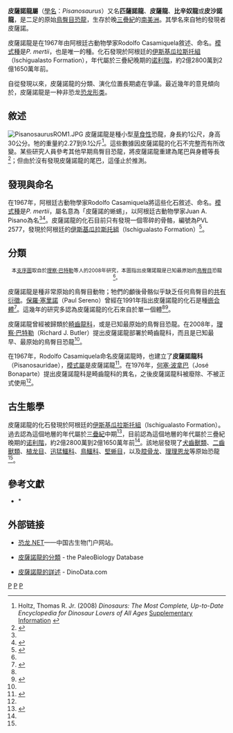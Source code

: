 {{Automatic Taxobox
| taxon = Pisanosaurus
| status = fossil
| fossil_range = [[三叠纪|三叠纪]]晚期,{{Fossil range|228|216.5}}
| image = Pisanosaurus NT small.jpg
| image_width = 250px
| image_caption = 皮薩諾龍的想像圖
| authority = Casamiquela, 1967
| type_species = '''皮薩諾龍<br>''Pisanosaurus mertii'''''
| type_species_authority = Casamiquela, 1967
}}

'''皮薩諾龍屬'''（[[學名|學名]]：''Pisanosaurus''）又名'''匹薩諾龍'''、'''皮薩龍'''、'''比辛奴龍'''或'''皮沙諾龍'''，是二足的原始[[鳥臀目|鳥臀目]][[恐龍|恐龍]]，生存於晚[[三疊紀|三疊紀]]的[[南美洲|南美洲]]。其學名來自牠的發現者皮薩諾。

皮薩諾龍是在1967年由阿根廷古動物學家Rodolfo Casamiquela敘述、命名。[[模式種|模式種]]是''P. mertii''，也是唯一的種。化石發現於阿根廷的[[伊斯基瓜拉斯托組|伊斯基瓜拉斯托組]]（Ischigualasto Formation），年代屬於三疊紀晚期的[[诺利階|诺利階]]，約2億2800萬到2億1650萬年前。

自從發現以來，皮薩諾龍的分類、演化位置長期處在爭議。最近幾年的意見傾向於，皮薩諾龍是一种非恐龙[[恐龙形类|恐龙形类]]。

==敘述==
[[File:PisanosaurusROM1.JPG|thumb]] 
皮薩諾龍是種小型[[草食性|草食性]]恐龍，身長約1公尺，身高30公分。牠的重量約2.27到9.1公斤<ref name="Holtz2008">Holtz, Thomas R. Jr. (2008) ''Dinosaurs: The Most Complete, Up-to-Date Encyclopedia for Dinosaur Lovers of All Ages'' [http://www.geol.umd.edu/~tholtz/dinoappendix/DinoappendixSummer2008.pdf Supplementary Information] {{Wayback|url=http://www.geol.umd.edu/~tholtz/dinoappendix/DinoappendixSummer2008.pdf |date=20110615201329 }}</ref>。這些數據因皮薩諾龍的化石不完整而有所改變。某些研究人員參考其他早期鳥臀目恐龍，將皮薩諾龍重建為尾巴與身體等長<ref name="Holtz2006">{{cite web| last = Holtz| first = Thomas R. Jr.| authorlink = | title = The Dinosaur Family Tree: What is a dinosaur?| work = | publisher = University of Maryland Department of Geology| date = 2006| url = http://www.geol.umd.edu/~tholtz/G104/10417what.htm| format = | doi = | accessdate = 2008-08-10| archive-date = 2021-04-23| archive-url = https://web.archive.org/web/20210423152153/https://www.geol.umd.edu/~tholtz/G104/10417what.htm| dead-url = no}}</ref>；但由於沒有發現皮薩諾龍的尾巴，這僅止於推測。

==發現與命名==
在1967年，阿根廷古動物學家Rodolfo Casamiquela將這些化石敘述、命名。[[模式種|模式種]]是''P. mertii''，屬名意為「皮薩諾的蜥蜴」，以阿根廷古動物學家Juan A. Pisano為名<ref name="Holtz2008"/><ref name="Liddell 1980">{{cite book | author = Liddell, Henry George and Robert Scott | year = 1980 | title = A Greek-English Lexicon (Abridged Edition) | url = https://archive.org/details/lexicon00lidd | publisher = Oxford University Press | location = United Kingdom | isbn = 0-19-910207-4}}</ref>。皮薩諾龍的化石目前只有發現一個零碎的骨骼，編號為PVL 2577，發現於阿根廷的[[伊斯基瓜拉斯托組|伊斯基瓜拉斯托組]]（Ischigualasto Formation）<ref name="Butleretal2008">{{cite journal| last = Butler| first = Richard J.| authorlink = | coauthors = Upchurch, Paul and Norman, David, B.| title = The phylogeny of the ornithischian dinosaurs| journal = Journal of Systematic Palaeontology| volume = 6| issue = 1| pages = 1–40| publisher = | location = | date = 2008| url = http://journals.cambridge.org/production/action/cjoGetFulltext?fulltextid=1702324| doi = 10.1017/S1477201907002271| id = | accessdate = 2008-08-09| archive-date = 2021-03-05| archive-url = https://web.archive.org/web/20210305085716/https://www.cambridge.org/core/redirect-support| dead-url = no}}</ref>。

==分類==
{{userboxtop| toptext= }}
{{clade| style=font-size:90%;line-height:80%
|label1=   [[鳥臀目|鳥臀目]]   
|1={{clade
   |1= 皮薩諾龍
   |label2=         
   |2={{clade
       |label1=  [[畸齒龍科|畸齒龍科]]  
       |1={{clade
           |1= [[醒龍|醒龍]]  
           |2= [[畸齒龍|畸齒龍]]  
           }}
       |label2=  [[頜齒類|頜齒類]]  
       |2={{clade
           |1=[[裝甲亞目|裝甲亞目]]
           |2=[[新鳥臀類|新鳥臀類]]
           }}
       }}
   }}
}}
<center><small>本[[支序圖|支序圖]]取自於[[理察·巴特勒|理察·巴特勒]]等人的2008年研究，本圖指出皮薩諾龍是已知最原始的[[鳥臀目|鳥臀目]]恐龍<ref name="Butleretal2008"/>。</small></center>
{{userboxbottom}}
皮薩諾龍是種非常原始的鳥臀目動物；牠們的顱後骨骼似乎缺乏任何鳥臀目的[[共有衍徵|共有衍徵]]。[[保羅·塞里諾|保羅·塞里諾]]（Paul Sereno）曾經在1991年指出皮薩諾龍的化石是種[[嵌合體|嵌合體]]<ref name="Sereno1991a">{{cite journal| last = Sereno| first = P.C.| title = ''Lesothosaurus'', "fabrosaurids", and the early evolution of Ornithischia| journal = Journal of Vertebrate Paleontology| volume = 11| issue = | pages = 168–197| publisher = | location = | date = 1991| url = | doi = | id = | accessdate = }}</ref>。這幾年的研究多認為皮薩諾龍的化石來自於單一個體<ref name="Butleretal2008"/><ref name="Irmisetal2007">{{cite journal| last = Irmis| first = R.B. | authorlink = | coauthors = Parker, W.G., Nesbitt, S.J. and Liu, J.| title = Early ornithischian dinosaurs: the Triassic record| journal = Historical Biology| volume = 19| issue = | pages = 3–22| publisher = | location = | date = 2007| url = | doi = | id = | accessdate = }}</ref>。

皮薩諾龍曾經被歸類於[[畸齒龍科|畸齒龍科]]，或是已知最原始的鳥臀目恐龍。在2008年，[[理察·巴特勒|理察·巴特勒]]（Richard J. Butler）提出皮薩諾龍部署於畸齒龍科，而且是已知最早、最原始的鳥臀目恐龍<ref name="Butleretal2008"/>。

在1967年，Rodolfo Casamiquela命名皮薩諾龍時，也建立了'''皮薩諾龍科'''（Pisanosauridae），[[模式屬|模式屬]]是皮薩諾龍<ref name="Casamiquela">{{cite journal| last = Casamiquela| first = R.M.| authorlink = | title = Un nuevo dinosaurio ornitisquio triásico (''Pisanosaurus mertii''; Ornithopoda) de la Formación Ischigualasto, Argentina| journal = Ameghiniana| volume = 4| issue = 2| pages = 47–64| publisher = | location = | date = 1967| url = | doi = | id = | accessdate = }}</ref>。在1976年，[[何塞·波拿巴|何塞·波拿巴]]（José Bonaparte）提出皮薩諾龍科是畸齒龍科的異名，之後皮薩諾龍科被廢除、不被正式使用<ref name="Bonaparte1976"/>。

==古生態學==
皮薩諾龍的化石發現於阿根廷的[[伊斯基瓜拉斯托組|伊斯基瓜拉斯托組]]（Ischigualasto Formation）。過去認為這個地層的年代屬於[[三疊紀|三疊紀]]中期<ref name="Bonaparte1976">{{cite journal| last = Bonaparte| first = J.F.| title = ''Pisanosaurus mertii'' Casamiquela and the origin of the Ornithischia| journal = Journal of Paleontology| volume = 50| issue = 5| pages = 808–820| publisher = | location = | date = 1976| url = http://www.jstor.org/pss/1303575| doi = | id = | accessdate = 2008-08-09}}</ref>，目前認為這個地層的年代屬於三疊紀晚期的[[诺利階|诺利階]]，約2億2800萬到2億1650萬年前<ref name="Butleretal2008"/>。該地层發現了[[犬齒獸類|犬齒獸類]]、[[二齒獸類|二齒獸類]]、[[植龙目|植龙目]]、[[迅猛鱷科|迅猛鱷科]]、[[鳥鱷科|鳥鱷科]]、[[堅蜥目|堅蜥目]]，以及[[腔骨龙|腔骨龙]]、[[理理恩龙|理理恩龙]]等原始恐龍<ref name="Bonaparte1976"/>。

==參考文獻==
<div class="references-small">
<references />
*{{es}}*{{Cite journal | last1 = Casamiquela | first1 = R.M. | year = 1967 | title = Un nuevo dinosaurio ornitisquio triásico (''Pisanosaurus mertii''; Ornithopoda) de la Formación Ischigualasto, Argentina | url = | journal = Ameghiniana | volume = 4 | issue = 2| pages = 47–64 }}
</div>

==外部链接==
*{{zh}}[https://web.archive.org/web/20170527222928/http://dinosaur.net.cn/ 恐龙.NET]——中国古生物门户网站。
*{{en}}[http://paleodb.org/cgi-bin/bridge.pl?action=checkTaxonInfo&taxon_no=38729&is_real_user=1 皮薩諾龍的分類] {{Wayback|url=http://paleodb.org/cgi-bin/bridge.pl?action=checkTaxonInfo&taxon_no=38729&is_real_user=1 |date=20120929002628 }} - the PaleoBiology Database
*{{en}}[http://www.dinodata.org/index.php?option=com_content&task=view&id=7227&Itemid=67 皮薩諾龍的詳述] {{Wayback|url=http://www.dinodata.org/index.php?option=com_content&task=view&id=7227&Itemid=67 |date=20160303214240 }} - DinoData.com
{{主龍形下綱|A.}}
{{鳥臀目}}
{{Taxonbar|from=Q44246}}

[[Category:鳥臀目|P]]
[[Category:三疊紀恐龍|P]]
[[Category:南美洲恐龍|P]]